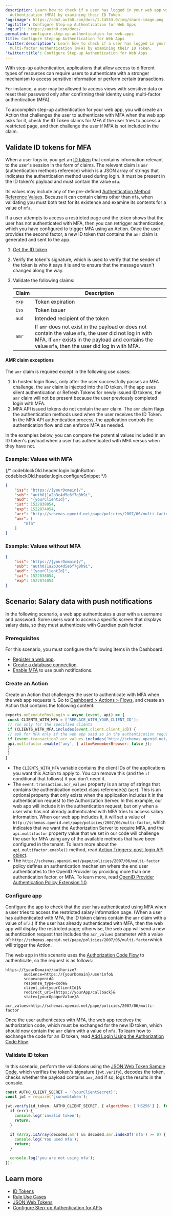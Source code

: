 ```yaml
---
description: Learn how to check if a user has logged in your web app with Multi-factor
  Authentication (MFA) by examining their ID Token.
'og:image': https://cdn2.auth0.com/docs/1.14553.0/img/share-image.png
'og:title': Configure Step-up Authentication for Web Apps
'og:url': https://auth0.com/docs/
permalink: configure-step-up-authentication-for-web-apps
title: Configure Step-up Authentication for Web Apps
'twitter:description': Learn how to check if a user has logged in your web app with
  Multi-factor Authentication (MFA) by examining their ID Token.
'twitter:title': Configure Step-up Authentication for Web Apps
---
```

With step-up authentication, applications that allow access to different types of resources can require users to authenticate with a stronger mechanism to access sensitive information or perform certain transactions.

For instance, a user may be allowed to access views with sensitive data or reset their password only after confirming their identity using <Tooltip tip="Multi-factor authentication (MFA): User authentication process that uses a factor in addition to username and password such as a code via SMS." cta="View Glossary" href="/glossary?term=multi-factor+authentication">multi-factor authentication</Tooltip> (MFA).

To accomplish step-up authentication for your web app, you will create an Action that challenges the user to authenticate with MFA when the web app asks for it, check the <Tooltip tip="ID Token: Credential meant for the client itself, rather than for accessing a resource." cta="View Glossary" href="/glossary?term=ID+Token">ID Token</Tooltip> claims for MFA if the user tries to access a restricted page, and then challenge the user if MFA is not included in the claim.

## Validate ID tokens for MFA

When a user logs in, you get an [ID token](/secure/tokens/id-tokens/get-id-tokens) that contains information relevant to the user's session in the form of claims. The relevant claim is `amr` (authentication methods reference) which is a JSON array of strings that indicates the authentication method used during login. It must be present in the ID token's payload and must contain the value `mfa`.

Its values may include any of the pre-defined [Authentication Method Reference Values](https://tools.ietf.org/html/rfc8176). Because it can contain claims other than `mfa`, when validating you must both test for its existence and examine its contents for a value of `mfa`.

If a user attempts to access a restricted page and the token shows that the user has not authenticated with MFA, then you can retrigger authentication, which you have configured to trigger MFA using an Action. Once the user provides the second factor, a new ID token that contains the `amr` claim is generated and sent to the app.

1. [Get the ID token](/secure/tokens/id-tokens/get-id-tokens).
2. Verify the token's signature, which is used to verify that the sender of the token is who it says it is and to ensure that the message wasn't changed along the way.
3. Validate the following claims:

    <table class="table"><thead>
    <tr>
    <th>Claim</th>
    <th>Description</th>
    </tr>
    </thead>
    <tbody>
    <tr>
    <td><code>exp</code></td>
    <td>Token expiration</td>
    </tr>
    <tr>
    <td><code>iss</code></td>
    <td>Token issuer</td>
    </tr>
    <tr>
    <td><code>aud</code></td>
    <td>Intended recipient of the token</td>
    </tr>
    <tr>
    <td><code>amr</code></td>
    <td>If <code>amr</code> does not exist in the payload or does not contain the value <code>mfa</code>, the user did not log in with MFA. If <code>amr</code> exists in the payload and contains the value <code>mfa</code>, then the user did log in with MFA.</td>
    </tr>
    </tbody>
    </table>

#### AMR claim exceptions

The `amr` claim is required except in the following use cases:

1. In hosted login flows, only after the user successfully passes an MFA challenge, the `amr` claim is injected into the ID token. If the app uses silent authentication or Refresh Tokens for newly issued ID tokens, the `amr` claim will not be present because the user previously completed login with MFA.
2. MFA API issued tokens do not contain the `amr` claim. The `amr` claim flags the authentication methods used when the user receives the ID Token. In the MFA API authentication process, the application controls the authentication flow and can enforce MFA as needed.

In the examples below, you can compare the potential values included in an ID token's payload when a user has authenticated with MFA versus when they have not.

### Example: Values with MFA

{/* codeblockOld.header.login.logInButton codeblockOld.header.login.configureSnippet */}


```json lines
{
    "iss": "https://{yourDomain}/",
    "sub": "auth0|1a2b3c4d5e6f7g8h9i",
    "aud": "{yourClientId}",
    "iat": 1522838054,
    "exp": 1522874054,
    "acr": "http://schemas.openid.net/pape/policies/2007/06/multi-factor",
    "amr": [
        "mfa"
    ]
}
```






### Example: Values without MFA

```json lines
{
    "iss": "https://{yourDomain}/",
    "sub": "auth0|1a2b3c4d5e6f7g8h9i",
    "aud": "{yourClientId}",
    "iat": 1522838054,
    "exp": 1522874054
}
```






## Scenario: Salary data with push notifications

In the following scenario, a web app authenticates a user with a username and password. Some users want to access a specific screen that displays salary data, so they must authenticate with Guardian push factor.

### Prerequisites

For this scenario, you must configure the following items in the Dashboard:

* [Register a web app](/get-started/auth0-overview/create-applications/regular-web-apps).
* [Create a database connection](https://manage.auth0.com/#/connections/database).
* [Enable MFA](/secure/multi-factor-authentication/enable-mfa) to use push notifications.

### Create an Action

Create an Action that challenges the user to authenticate with MFA when the web app requests it. Go to [Dashboard > Actions > Flows](https://manage.auth0.com/#/actions/flows), and create an Action that contains the following content:

```js lines
exports.onExecutePostLogin = async (event, api) => {
 const CLIENTS_WITH_MFA = ['REPLACE_WITH_YOUR_CLIENT_ID'];
 // run only for the specified clients
 if (CLIENTS_WITH_MFA.includes(event.client.client_id)) {
 // ask for MFA only if the web app said so in the authentication request
 if (event.transaction?.acr_values.includes('http://schemas.openid.net/pape/policies/2007/06/multi-factor')) {
 api.multifactor.enable('any', { allowRememberBrowser: false });
 }
 }
}
```






* The `CLIENTS_WITH_MFA` variable contains the <Tooltip tip="Client ID: Identification value given to your registered resource from Auth0." cta="View Glossary" href="/glossary?term=client+IDs">client IDs</Tooltip> of the applications you want this Action to apply to. You can remove this (and the `if` conditional that follows) if you don't need it.
* The `event.transaction.acr_values` property is an array of strings that contains the authentication context class reference(s) (`acr`). This is an optional property that only exists when the application includes it in the authentication request to the <Tooltip tip="Authorization Server: Centralized server that contributes to defining the boundaries of a user’s access. For example, your authorization server can control the data, tasks, and features available to a user." cta="View Glossary" href="/glossary?term=Authorization+Server">Authorization Server</Tooltip>. In this example, our web app will include it in the authentication request, but only when a user who has not already authenticated with MFA tries to access salary information. When our web app includes it, it will set a value of `http://schemas.openid.net/pape/policies/2007/06/multi-factor`, which indicates that we want the Authorization Server to require MFA, and the `api.multifactor` property value that we set in our code will challenge the user for MFA using any of the available methods that have been configured in the tenant. To learn more about the `api.multifactor.enable()` method, read [Action Triggers: post-login API object](/customize/actions/explore-triggers/password-reset-triggers/post-challenge-trigger/post-challenge-api-object).
* The `http://schemas.openid.net/pape/policies/2007/06/multi-factor` policy defines an authentication mechanism where the end user authenticates to the <Tooltip tip="OpenID: Open standard for authentication that allows applications to verify users' identities without collecting and storing login information." cta="View Glossary" href="/glossary?term=OpenID">OpenID</Tooltip> Provider by providing more than one authentication factor, or MFA. To learn more, read [OpenID Provider Authentication Policy Extension 1.0](https://openid.net/specs/openid-provider-authentication-policy-extension-1_0.html).

### Configure app

Configure the app to check that the user has authenticated using MFA when a user tries to access the restricted salary information page. (When a user has authenticated with MFA, the ID token claims contain the `amr` claim with a value of `mfa`.) If the user has already authenticated with MFA, then the web app will display the restricted page; otherwise, the web app will send a new authentication request that includes the `acr_values` parameter with a value of:
`http://schemas.openid.net/pape/policies/2007/06/multi-factor`which will trigger the Action.

The web app in this scenario uses the [Authorization Code Flow](/get-started/authentication-and-authorization-flow/authorization-code-flow) to authenticate, so the request is as follows:

```http lines
https://{yourDomain}/authorize?
        audience=https://{yourDomain}/userinfo&
        scope=openid&
        response_type=code&
        client_id={yourClientId}&
        redirect_uri={https://yourApp/callback}&
        state={yourOpaqueValue}&
        acr_values=http://schemas.openid.net/pape/policies/2007/06/multi-factor
```






Once the user authenticates with MFA, the web app receives the authorization code, which must be exchanged for the new ID token, which should now contain the `amr` claim with a value of `mfa`. To learn how to exchange the code for an ID token, read [Add Login Using the Authorization Code Flow](/get-started/authentication-and-authorization-flow/authorization-code-flow/add-login-auth-code-flow).

### Validate ID token

In this scenario, perform the validations using the [JSON Web Token Sample Code](https://github.com/auth0/node-jsonwebtoken), which verifies the token's signature (`jwt.verify`), decodes the token, checks whether the payload contains `amr`, and if so, logs the results in the console.

```javascript lines
const AUTH0_CLIENT_SECRET = '{yourClientSecret}';
const jwt = require('jsonwebtoken');

jwt.verify(id_token, AUTH0_CLIENT_SECRET, { algorithms: ['HS256'] }, function(err, decoded) {
  if (err) {
    console.log('invalid token');
    return;
  }

  if (Array.isArray(decoded.amr) && decoded.amr.indexOf('mfa') >= 0) {
    console.log('You used mfa');
    return;
  }

  console.log('you are not using mfa');
});
```






## Learn more

* [ID Tokens](/secure/tokens/id-tokens)
* [Rule Use Cases](/customize/rules/use-cases)
* [JSON Web Tokens](/secure/tokens/json-web-tokens)
* [Configure Step-up Authentication for APIs](/secure/multi-factor-authentication/step-up-authentication/configure-step-up-authentication-for-apis)